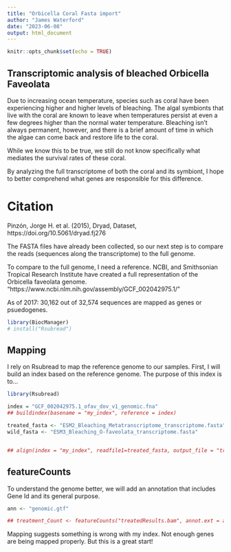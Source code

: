 ```yaml
---
title: "Orbicella Coral Fasta import"
author: "James Waterford"
date: "2023-06-08"
output: html_document
---
```


```r
knitr::opts_chunk$set(echo = TRUE)
```

Transcriptomic analysis of bleached Orbicella Faveolata
---
Due to increasing ocean temperature, species such as coral have been experiencing higher and higher levels of bleaching. The algal symbionts that live with the coral are known to leave when temperatures persist at even a few degrees higher than the normal water temperature. Bleaching isn't always permanent, however, and there is a brief amount of time in which the algae can come back and restore life to the coral. 

While we know this to be true, we still do not know specifically what mediates the survival rates of these coral. 

By analyzing the full transcriptome of both the coral and its symbiont, I hope to better comprehend what genes are responsible for this difference.


# Citation 

Pinzón, Jorge H. et al. (2015), Dryad, Dataset, https://doi.org/10.5061/dryad.fj276


The FASTA files have already been collected, so our next step is to compare the reads (sequences along the transcriptome) to the full genome.

To compare to the full genome, I need a reference. NCBI, and Smithsonian Tropical Research Institute have created a full representation of the Orbicella faveolata genome.  "https://www.ncbi.nlm.nih.gov/assembly/GCF_002042975.1/"

As of 2017:  30,162 out of 32,574 sequences are mapped as genes or psuedogenes.

```r
library(BiocManager)
# install("Rsubread")
```

## Mapping

I rely on Rsubread to map the reference genome to our samples. First, I will build an index based on the reference genome. The purpose of this index is to...
```r
library(Rsubread)

index = "GCF_002042975.1_ofav_dov_v1_genomic.fna"
## buildindex(basename = "my_index", reference = index)

treated_fasta <- "ESM2_Bleaching_Metatranscriptome_transcriptome.fasta"
wild_fasta <- "ESM3_Bleaching_O-faveolata_transcriptome.fasta"


## align(index = "my_index", readfile1=treated_fasta, output_file = "treatedResults.bam")

```
## featureCounts

To understand the genome better, we will add an annotation that includes Gene Id and its general purpose.
```r

ann <- "genomic.gtf"

## treatment_Count <- featureCounts("treatedResults.bam", annot.ext = ann, isGTFAnnotationFile = TRUE)

```
Mapping suggests something is wrong with my index. Not enough genes are being mapped properly. But this is a great start!



